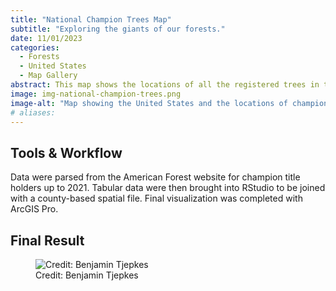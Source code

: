 ```yaml
---
title: "National Champion Trees Map"
subtitle: "Exploring the giants of our forests."
date: 11/01/2023
categories:
  - Forests
  - United States
  - Map Gallery
abstract: This map shows the locations of all the registered trees in the National Champion Tree Program as of 2021. These are the largest living individuals of each tree species, with some holding co-champion titles.
image: img-national-champion-trees.png
image-alt: "Map showing the United States and the locations of champion trees displayed as points."
# aliases:
---
```


## Tools & Workflow

Data were parsed from the American Forest website for champion title holders up to 2021. Tabular data were then brought into RStudio to be joined with a county-based spatial file. Final visualization was completed with ArcGIS Pro.

## Final Result

![Credit: Benjamin Tjepkes](img-national-champion-trees.png)
